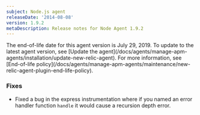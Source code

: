 ```yaml
---
subject: Node.js agent
releaseDate: '2014-08-08'
version: 1.9.2
metaDescription: Release notes for Node Agent 1.9.2
---
```


<Callout variant="important">
  The end-of-life date for this agent version is July 29, 2019. To update to the latest agent version, see [Update the agent](/docs/agents/manage-apm-agents/installation/update-new-relic-agent). For more information, see [End-of-life policy](/docs/agents/manage-apm-agents/maintenance/new-relic-agent-plugin-end-life-policy).
</Callout>

### Fixes

* Fixed a bug in the express instrumentation where if you named an error handler function `handle` it would cause a recursion depth error.
